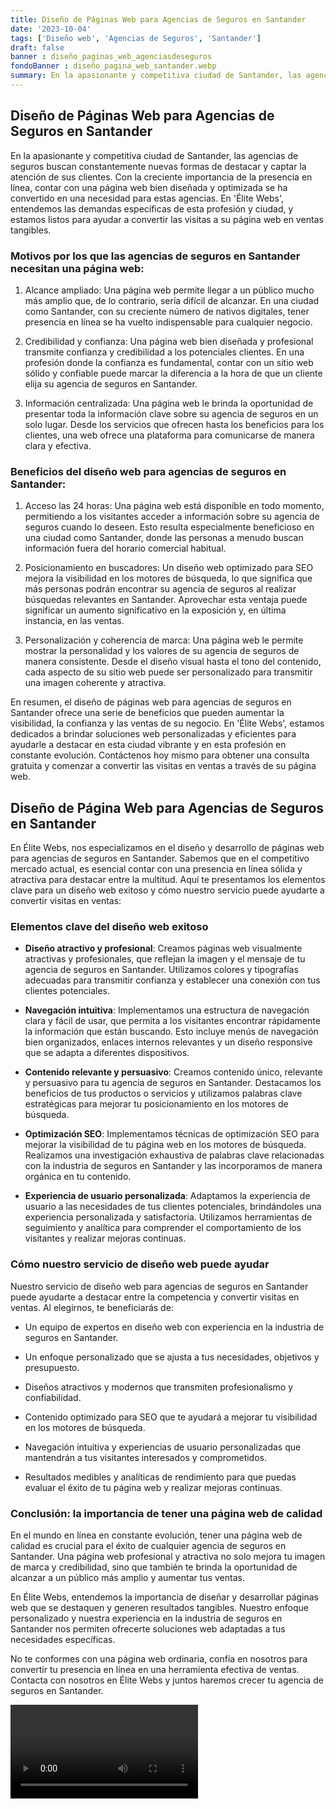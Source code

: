 ```yaml
---
title: Diseño de Páginas Web para Agencias de Seguros en Santander
date: '2023-10-04'
tags: ['Diseño web', 'Agencias de Seguros', 'Santander']
draft: false
banner : diseño_paginas_web_agenciasdeseguros
fondoBanner : diseño_pagina_web_santander.webp
summary: En la apasionante y competitiva ciudad de Santander, las agencias de seguros buscan constantemente nuevas formas de destacar y captar la atención de sus clientes. Con la creciente importancia de la presencia en línea, contar con una página web bien diseñada y optimizada se ha convertido en una necesidad para estas agencias. En 'Élite Webs', entendemos las demandas específicas de esta profesión y ciudad, y estamos listos para ayudar a convertir las visitas a su página web en ventas tangibles.
---
```


## Diseño de Páginas Web para Agencias de Seguros en Santander

En la apasionante y competitiva ciudad de Santander, las agencias de seguros buscan constantemente nuevas formas de destacar y captar la atención de sus clientes. Con la creciente importancia de la presencia en línea, contar con una página web bien diseñada y optimizada se ha convertido en una necesidad para estas agencias. En 'Élite Webs', entendemos las demandas específicas de esta profesión y ciudad, y estamos listos para ayudar a convertir las visitas a su página web en ventas tangibles.

### Motivos por los que las agencias de seguros en Santander necesitan una página web:

1. Alcance ampliado: Una página web permite llegar a un público mucho más amplio que, de lo contrario, sería difícil de alcanzar. En una ciudad como Santander, con su creciente número de nativos digitales, tener presencia en línea se ha vuelto indispensable para cualquier negocio.

2. Credibilidad y confianza: Una página web bien diseñada y profesional transmite confianza y credibilidad a los potenciales clientes. En una profesión donde la confianza es fundamental, contar con un sitio web sólido y confiable puede marcar la diferencia a la hora de que un cliente elija su agencia de seguros en Santander.

3. Información centralizada: Una página web le brinda la oportunidad de presentar toda la información clave sobre su agencia de seguros en un solo lugar. Desde los servicios que ofrecen hasta los beneficios para los clientes, una web ofrece una plataforma para comunicarse de manera clara y efectiva.

### Beneficios del diseño web para agencias de seguros en Santander:

1. Acceso las 24 horas: Una página web está disponible en todo momento, permitiendo a los visitantes acceder a información sobre su agencia de seguros cuando lo deseen. Esto resulta especialmente beneficioso en una ciudad como Santander, donde las personas a menudo buscan información fuera del horario comercial habitual.

2. Posicionamiento en buscadores: Un diseño web optimizado para SEO mejora la visibilidad en los motores de búsqueda, lo que significa que más personas podrán encontrar su agencia de seguros al realizar búsquedas relevantes en Santander. Aprovechar esta ventaja puede significar un aumento significativo en la exposición y, en última instancia, en las ventas.

3. Personalización y coherencia de marca: Una página web le permite mostrar la personalidad y los valores de su agencia de seguros de manera consistente. Desde el diseño visual hasta el tono del contenido, cada aspecto de su sitio web puede ser personalizado para transmitir una imagen coherente y atractiva.

En resumen, el diseño de páginas web para agencias de seguros en Santander ofrece una serie de beneficios que pueden aumentar la visibilidad, la confianza y las ventas de su negocio. En 'Élite Webs', estamos dedicados a brindar soluciones web personalizadas y eficientes para ayudarle a destacar en esta ciudad vibrante y en esta profesión en constante evolución. Contáctenos hoy mismo para obtener una consulta gratuita y comenzar a convertir las visitas en ventas a través de su página web.

<GifSeo />

<Cta />

## Diseño de Página Web para Agencias de Seguros en Santander

En Élite Webs, nos especializamos en el diseño y desarrollo de páginas web para agencias de seguros en Santander. Sabemos que en el competitivo mercado actual, es esencial contar con una presencia en línea sólida y atractiva para destacar entre la multitud. Aquí te presentamos los elementos clave para un diseño web exitoso y cómo nuestro servicio puede ayudarte a convertir visitas en ventas:

### Elementos clave del diseño web exitoso

- **Diseño atractivo y profesional**: Creamos páginas web visualmente atractivas y profesionales, que reflejan la imagen y el mensaje de tu agencia de seguros en Santander. Utilizamos colores y tipografías adecuadas para transmitir confianza y establecer una conexión con tus clientes potenciales.

- **Navegación intuitiva**: Implementamos una estructura de navegación clara y fácil de usar, que permita a los visitantes encontrar rápidamente la información que están buscando. Esto incluye menús de navegación bien organizados, enlaces internos relevantes y un diseño responsive que se adapta a diferentes dispositivos.

- **Contenido relevante y persuasivo**: Creamos contenido único, relevante y persuasivo para tu agencia de seguros en Santander. Destacamos los beneficios de tus productos o servicios y utilizamos palabras clave estratégicas para mejorar tu posicionamiento en los motores de búsqueda.

- **Optimización SEO**: Implementamos técnicas de optimización SEO para mejorar la visibilidad de tu página web en los motores de búsqueda. Realizamos una investigación exhaustiva de palabras clave relacionadas con la industria de seguros en Santander y las incorporamos de manera orgánica en tu contenido.

- **Experiencia de usuario personalizada**: Adaptamos la experiencia de usuario a las necesidades de tus clientes potenciales, brindándoles una experiencia personalizada y satisfactoria. Utilizamos herramientas de seguimiento y analítica para comprender el comportamiento de los visitantes y realizar mejoras continuas.

### Cómo nuestro servicio de diseño web puede ayudar

Nuestro servicio de diseño web para agencias de seguros en Santander puede ayudarte a destacar entre la competencia y convertir visitas en ventas. Al elegirnos, te beneficiarás de:

- Un equipo de expertos en diseño web con experiencia en la industria de seguros en Santander.

- Un enfoque personalizado que se ajusta a tus necesidades, objetivos y presupuesto.

- Diseños atractivos y modernos que transmiten profesionalismo y confiabilidad.

- Contenido optimizado para SEO que te ayudará a mejorar tu visibilidad en los motores de búsqueda.

- Navegación intuitiva y experiencias de usuario personalizadas que mantendrán a tus visitantes interesados y comprometidos.

- Resultados medibles y analíticas de rendimiento para que puedas evaluar el éxito de tu página web y realizar mejoras continuas.

### Conclusión: la importancia de tener una página web de calidad

En el mundo en línea en constante evolución, tener una página web de calidad es crucial para el éxito de cualquier agencia de seguros en Santander. Una página web profesional y atractiva no solo mejora tu imagen de marca y credibilidad, sino que también te brinda la oportunidad de alcanzar a un público más amplio y aumentar tus ventas.

En Élite Webs, entendemos la importancia de diseñar y desarrollar páginas web que se destaquen y generen resultados tangibles. Nuestro enfoque personalizado y nuestra experiencia en la industria de seguros en Santander nos permiten ofrecerte soluciones web adaptadas a tus necesidades específicas.

No te conformes con una página web ordinaria, confía en nosotros para convertir tu presencia en línea en una herramienta efectiva de ventas. Contacta con nosotros en Élite Webs y juntos haremos crecer tu agencia de seguros en Santander.

<Video />

<CtaBot job='Agencias de Seguros' city='Santander'/>

<Gmaps query='Santander+españa+maps' />